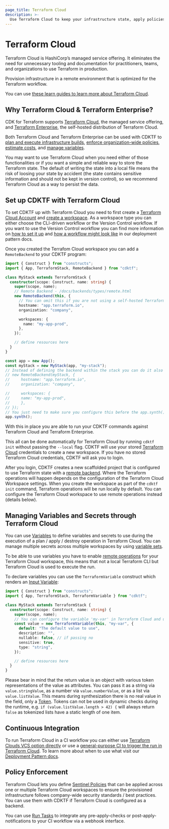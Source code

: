 ```yaml
---
page_title: Terraform Cloud
description: >-
  Use Terraform Cloud to keep your infrastructure state, apply policies, and execute infrastructure changes.
---
```


# Terraform Cloud

Terraform Cloud is HashiCorp’s managed service offering. It eliminates the need for unnecessary tooling and documentation for practitioners, teams, and organizations to use Terraform in production.

Provision infrastructure in a remote environment that is optimized for the Terraform workflow.

You can use [these learn guides to learn more about Terraform Cloud](https://learn.hashicorp.com/collections/terraform/cloud-get-started).

## Why Terraform Cloud & Terraform Enterprise?

CDK for Terraform supports [Terraform Cloud](https://cloud.hashicorp.com/products/terraform), the managed service offering, and [Terraform Enterprise](/enterprise), the self-hosted distribution of Terraform Cloud.

Both Terraform Cloud and Terraform Enterprise can be used with CDKTF to [plan and execute infrastructure builds](/cloud-docs/run/remote-operations), [enforce organization-wide policies](/cloud-docs/sentinel), [estimate costs](/cloud-docs/cost-estimation), and [manage variables](/cloud-docs/workspaces/variables).

You may want to use Terraform Cloud when you need either of those functionalities or if you want a simple and reliable way to store the Terraform state. The default of writing the state into a local file means the risk of loosing your state by accident (the state contains sensitive information and should not be kept in version control), so we recommend Terraform Cloud as a way to persist the data.

## Set up CDKTF with Terraform Cloud

To set CDKTF up with Terraform Cloud you need to first create a [Terraform Cloud Account](https://app.terraform.io/public/signup/account) and [create a workspace](/cloud-docs/workspaces/creating).
As a workspace type you can either choose the CLI-driven workflow or the Version Control workflow. If you want to use the Version Control workflow you can find more information on [how to set it up](/cdktf/create-and-deploy/deployment-patterns#using-terraform-cloud) and [how a workflow might look like](/cdktf/create-and-deploy/deployment-patterns#deploy-with-terraform-and-terraform-cloud) in our deployment pattern docs.

Once you created the Terrafom Cloud workspace you can add a `RemoteBackend` to your CDKTF program:

```ts
import { Construct } from "constructs";
import { App, TerraformStack, RemoteBackend } from "cdktf";

class MyStack extends TerraformStack {
  constructor(scope: Construct, name: string) {
    super(scope, name);
    // Remote Backend - /docs/backends/types/remote.html
    new RemoteBackend(this, {
      // You can omit this if you are not using a self-hosted Terraform enterprise instance
      hostname: "app.terraform.io",
      organization: "company",

      workspaces: {
        name: "my-app-prod",
      },
    });

    // define resources here
  }
}

const app = new App();
const myStack = new MyStack(app, "my-stack");
// Instead of defining the backend within the stack you can do it also on the outside like this:
// new RemoteBackend(myStack, {
//     hostname: "app.terraform.io",
//     organization: "company",

//     workspaces: {
//     name: "my-app-prod",
//     },
// });
// You just need to make sure you configure this before the app.synth() call
app.synth();
```

With this in place you are able to run your CDKTF commands against Terraform Cloud and Terraform Enterprise.

This all can be done automatically for Terraform Cloud by running `cdktf init` without passing the `--local` flag. CDKTF will use your stored [Terraform Cloud](/cloud) credentials to create a new workspace. If you have no stored Terraform Cloud credentials, CDKTF will ask you to login.

After you login, CDKTF creates a new scaffolded project that is configured to use Terraform state with a [remote backend](/language/settings/backends/remote). Where the Terraform operations will happen depends on the configuration of the Terraform Cloud Workspace settings. When you create the workspace as part of the `cdktf init` command, Terraform operations will be run locally by default. You can configure the Terraform Cloud workspace to use remote operations instead (details below).

## Managing Variables and Secrets through Terraform Cloud

You can use [Variables](/cloud-docs/workspaces/variables) to define variables and secrets to use during the execution of a plan / apply / destroy operation in Terraform Cloud. You can manage multiple secrets across multiple workspaces by using [variable sets](/cloud-docs/workspaces/variables/managing-variables#variable-sets).

To be able to use variables you have to enable [remote operations](/cloud-docs/run/remote-operations) for your Terraform Cloud workspace, this means that not a local Terraform CLI but Terraform Cloud is used to execute the run.

To declare variables you can use the `TerraformVariable` construct which renders an [Input Variable](/language/values/variables):

```ts
import { Construct } from "constructs";
import { App, TerraformStack, TerraformVariable } from "cdktf";

class MyStack extends TerraformStack {
  constructor(scope: Construct, name: string) {
    super(scope, name);
    // You can configure the variable 'my-var' in Terraform Cloud and use the value throughout your CDKTF application
    const value = new TerraformVariable(this, "my-var", {
      default: "The default value to use",
      description: "",
      nullable: false, // if passing no
      sensitive: true,
      type: "string",
    });

    // define resources here
  }
}
```

Please bear in mind that the return value is an object with various token representations of the value as attributes. You can pass it as a string via `value.stringValue`, as a number via `value.numberValue`, or as a list via `value.listValue`. This means during synthesization there is no real value in the field, only a [Token](/cdktf/concepts/tokens). Tokens can not be used in dynamic checks during the runtime, e.g. `if (value.listValue.length > 42) {` will always return `false` as tokenized lists have a static length of one item.

## Continuous Integration

To run Terraform Cloud in a CI workflow you can either use [Terraform Clouds VCS option directly](/cdktf/create-and-deploy/deployment-patterns#deploy-with-terraform-and-terraform-cloud) or use a [general-purpose CI to trigger the run in Terraform Cloud](/cdktf/create-and-deploy/deployment-patterns#github-actions-ci-and-terraform-cloud). To learn more about when to use what visit our [Deployment Pattern docs](/cdktf/create-and-deploy/deployment-patterns).

## Policy Enforcement

Terraform Cloud lets you define [Sentinel Policies](/cloud-docs/sentinel) that can be applied across one or multiple Terraform Cloud workspaces to ensure the provisioned infrastructure follows company-wide security standards / best practices. You can use them with CDKTF if Terraform Cloud is configured as a backend.

You can use [Run Tasks](/cloud-docs/workspaces/settings/run-tasks) to integrate any pre-apply-checks or post-apply-notifications to your CI workflow via a webhook interface.

